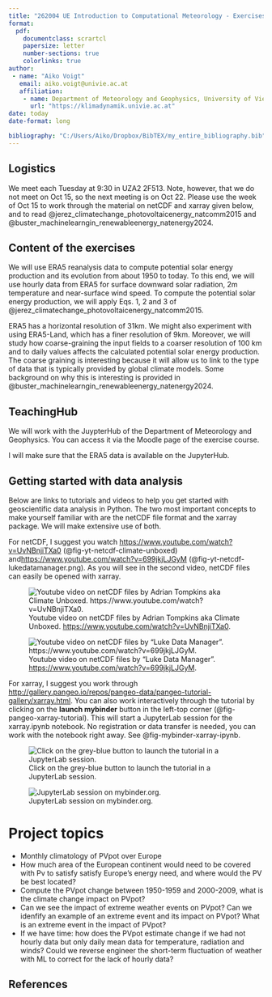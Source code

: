 ```yaml
---
title: "262004 UE Introduction to Computational Meteorology - Exercises (2024W)"
format:
  pdf:
    documentclass: scrartcl
    papersize: letter
    number-sections: true
    colorlinks: true
author:
 - name: "Aiko Voigt"
   email: aiko.voigt@univie.ac.at
   affiliation: 
    - name: Department of Meteorology and Geophysics, University of Vienna
      url: "https://klimadynamik.univie.ac.at"
date: today
date-format: long 

bibliography: "C:/Users/Aiko/Dropbox/BibTEX/my_entire_bibliography.bib"
---
```


## Logistics

We meet each Tuesday at 9:30 in UZA2 2F513. Note, however, that we do not meet on Oct 15, so the next meeting is on Oct 22. Please use the week of Oct 15 to work through the material on netCDF and xarray given below, and to read @jerez_climatechange_photovoltaicenergy_natcomm2015 and @buster_machinelearngin_renewableenergy_natenergy2024.

## Content of the exercises

We will use ERA5 reanalysis data to compute potential solar energy production and its evolution from about 1950 to today. To this end, we will 
use hourly data from ERA5 for surface downward solar radiation, 2m temperature and near-surface wind speed. To compute the potential solar energy production, we will apply Eqs. 1, 2 and 3 of @jerez_climatechange_photovoltaicenergy_natcomm2015.

ERA5 has a horizontal resolution of 31km. We might also experiment with using ERA5-Land, which has a finer resolution of 9km.
Moreover, we will study how coarse-graining the input fields to a coarser resolution of 100 km and to daily values affects the calculated
potential solar energy production. The coarse graining is interesting because it will allow us to link to the type of data that is typically
provided by global climate models. Some background on why this is interesting is provided in @buster_machinelearngin_renewableenergy_natenergy2024.

## TeachingHub

We will work with the JuypterHub of the Department of Meteorology and Geophysics. You can access it via the Moodle page of the exercise course.

I will make sure that the ERA5 data is available on the JupyterHub.

## Getting started with data analysis

Below are links to tutorials and videos to help you get started with geoscientific
data analysis in Python. The two most important concepts to make yourself familiar with
are the netCDF file format and the xarray package. We will make extensive use of both.

For netCDF, I suggest you watch [https://www.youtube.com/watch?v=UvNBnjiTXa0](https://www.youtube.com/watch?v=UvNBnjiTXa0) (@fig-yt-netcdf-climate-unboxed) and[https://www.youtube.com/watch?v=699jkjLJGyM](https://www.youtube.com/watch?v=699jkjLJGyM) (@fig-yt-netcdf-lukedatamanager.png). As you will see in the second video, netCDF files can easily be opened with xarray.

![Youtube video on netCDF files by Adrian Tompkins aka Climate Unboxed. [https://www.youtube.com/watch?v=UvNBnjiTXa0](https://www.youtube.com/watch?v=UvNBnjiTXa0).](yt-netcdf-climate-unboxed.png){#fig-yt-netcdf-climate-unboxed}

![Youtube video on netCDF files by "Luke Data Manager". [https://www.youtube.com/watch?v=699jkjLJGyM](https://www.youtube.com/watch?v=699jkjLJGyM).](yt-netcdf-lukedatamanager.png){#fig-yt-netcdf-lukedatamanager.png}

For xarray, I suggest you work through [http://gallery.pangeo.io/repos/pangeo-data/pangeo-tutorial-gallery/xarray.html](http://gallery.pangeo.io/repos/pangeo-data/pangeo-tutorial-gallery/xarray.html). You can also work interactively through the tutorial by clicking on the **launch mybinder** button
in the left-top corner (@fig-pangeo-xarray-tutorial). This will start a JupyterLab session for the xarray.ipynb notebook. No registration or data transfer is needed, you can work with the notebook right away. See @fig-mybinder-xarray-ipynb.

![Click on the grey-blue button to launch the tutorial in a JupyterLab session.](pangeo-xarray-tutorial.png){#fig-pangeo-xarray-tutorial}

![JupyterLab session on mybinder.org.](mybinder-xarray-ipynb.png){#fig-mybinder-xarray-ipynb}

# Project topics

* Monthly climatology of PVpot over Europe
* How much area of the European continent would need to be covered with Pv to satisfy satisfy Europe's energy need, and where would the PV be best located?
* Compute the PVpot change between 1950-1959 and 2000-2009, what is the climate change impact on PVpot?
* Can we see the impact of extreme weather events on PVpot? Can we idenfify an example of an extreme event and its impact on PVpot? What is an extreme event in the impact of PVpot?
* If we have time: how does the PVpot estimate change if we had not hourly data but only daily mean data for temperature, radiation and winds? Could we reverse engineer
the short-term fluctuation of weather with ML to correct for the lack of hourly data?

## References




